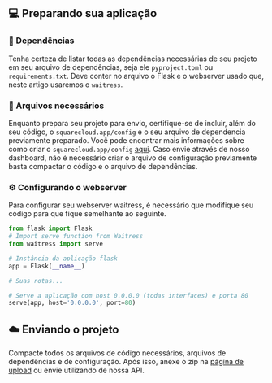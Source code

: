 <Snippet file="python-introduction" />

## 💻 Preparando sua aplicação

### 📖 Dependências

Tenha certeza de listar todas as dependências necessárias de seu projeto em seu arquivo de dependências, seja ele `pyproject.toml` ou `requirements.txt`.
Deve conter no arquivo o Flask e o webserver usado que, neste artigo usaremos o `waitress`.

<Snippet file="requirements-txt" />

### 📂 Arquivos necessários

Enquanto prepara seu projeto para envio, certifique-se de incluir, além do seu código, o `squarecloud.app/config` e o seu arquivo de dependencia previamente preparado.
Você pode encontrar mais informações sobre como criar o `squarecloud.app/config` [aqui](https://docs.squarecloud.app/getting-started/config-file). Caso envie através de nosso dashboard, não é necessário criar
o arquivo de configuração previamente basta compactar o código e o arquivo de dependências.

### ⚙️ Configurando o webserver

Para configurar seu webserver waitress, é necessário que modifique seu código para que fique semelhante ao seguinte.

```python
from flask import Flask
# Import serve function from Waitress
from waitress import serve

# Instância da aplicação flask
app = Flask(__name__)

# Suas rotas...

# Serve a aplicação com host 0.0.0.0 (todas interfaces) e porta 80
serve(app, host='0.0.0.0', port=80)
```

## ☁️ Enviando o projeto

Compacte todos os arquivos de código necessários, arquivos de dependências e de configuração. Após isso, anexe o zip na [página de upload](https://squarecloud.app/dashboard/upload)
ou envie utilizando de nossa API.
